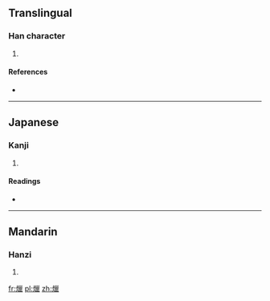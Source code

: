 ==Translingual==

===Han character===
{{Han char|rn=86|rad=火|as=15|sn=19|four=|canj=火女女女 (FVVV)}}

# {{defn|Han|sort=火15}}

====References====
* {{Han ref|kx=0686.200|dkj=19544|dj=1099.070|hdz=32246.120|uh=7209|ud=29193}}

----

==Japanese==

===Kanji===
{{ja-kanji|grade=|rs=火15}}

# {{defn|lang=ja|sort=火15}}

====Readings====
* {{ja-readings|on=[[ろう]] (rō), [[りょう]] (ryō)|kun=}}

----

==Mandarin==

===Hanzi===
{{cmn-hanzi|pin=[[là]] ([[la4]])|wg=la<sup>4</sup>}}

# {{defn|lang=cmn|sort=火15}}

[[fr:爉]]
[[pl:爉]]
[[zh:爉]]